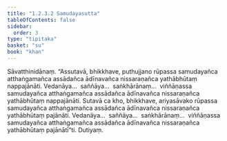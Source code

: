 ```yaml
---
title: "1.2.3.2 Samudayasutta"
tableOfContents: false
sidebar:
  order: 3
type: "tipitaka"
basket: "su"
book: "khan"
---
```



<DynamicBreadcrumb />

<Division number="74" book="khan" bookNo="13" page="67">

<Paragraph number="381" book="khan">
Sāvatthinidānaṃ. “Assutavā, bhikkhave, puthujjano rūpassa samudayañca atthaṅgamañca assādañca ādīnavañca nissaraṇañca yathābhūtaṃ nappajānāti. Vedanāya…  saññāya…  saṅkhārānaṃ…  viññāṇassa samudayañca atthaṅgamañca assādañca ādīnavañca nissaraṇañca yathābhūtaṃ nappajānāti. Sutavā ca kho, bhikkhave, ariyasāvako rūpassa samudayañca atthaṅgamañca assādañca ādīnavañca nissaraṇañca yathābhūtaṃ pajānāti. Vedanāya…  saññāya…  saṅkhārānaṃ…  viññāṇassa samudayañca atthaṅgamañca assādañca ādīnavañca nissaraṇañca yathābhūtaṃ pajānātī”ti.

</Paragraph>
</Division>

<Paragraph number="382" type="center" book="khan">
Dutiyaṃ.
</Paragraph>